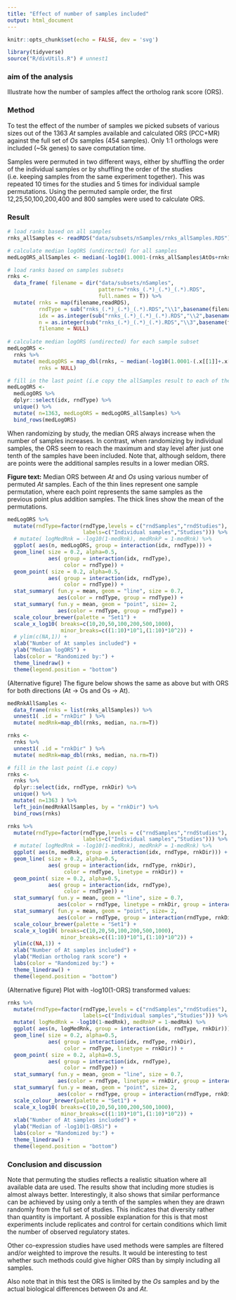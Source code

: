 ```yaml
---
title: "Effect of number of samples included"
output: html_document
---
```


```r
knitr::opts_chunk$set(echo = FALSE, dev = 'svg')
```

```r
library(tidyverse)
source("R/divUtils.R") # unnest1
```

### aim of the analysis

Illustrate how the number of samples affect the ortholog rank score (ORS).

### Method

To test the effect of the number of samples we picked subsets of various sizes out of the 1363 _At_ samples available and calculated ORS (PCC+MR) against the full set of _Os_ samples (454 samples). Only 1:1 orthologs were included (~5k genes) to save computation time.

Samples were permuted in two different ways, either by shuffling the order of the individual samples or by shuffling the order of the studies (i.e. keeping samples from the same experiment together). This was repeated 10 times for the studies and 5 times for individual sample permutations. Using the permuted sample order, the first 12,25,50,100,200,400 and 800 samples were used to calculate ORS.

### Result

```r

# load ranks based on all samples
rnks_allSamples <- readRDS("data/subsets/nSamples/rnks_allSamples.RDS")

# calculate median logORS (undirected) for all samples
medLogORS_allSamples <- median(-log10(1.0001-(rnks_allSamples$AtOs+rnks_allSamples$OsAt)/2))

# load ranks based on samples subsets
rnks <- 
  data_frame( filename = dir("data/subsets/nSamples",
                             pattern="rnks_(.*)_(.*)_(.*).RDS",
                             full.names = T)) %>%
  mutate( rnks = map(filename,readRDS),
          rndType = sub("rnks_(.*)_(.*)_(.*).RDS","\\1",basename(filename)),
          idx = as.integer(sub("rnks_(.*)_(.*)_(.*).RDS","\\2",basename(filename))),
          n = as.integer(sub("rnks_(.*)_(.*)_(.*).RDS","\\3",basename(filename))),
          filename = NULL)
  
# calculate median logORS (undirected) for each sample subset
medLogORS <-
  rnks %>% 
  mutate( medLogORS = map_dbl(rnks, ~ median(-log10(1.0001-(.x[[1]]+.x[[2]])/2), na.rm=T) ),
          rnks = NULL)

# fill in the last point (i.e copy the allSamples result to each of the series)
medLogORS <-
  medLogORS %>%
  dplyr::select(idx, rndType) %>%
  unique() %>%
  mutate( n=1363, medLogORS = medLogORS_allSamples) %>%
  bind_rows(medLogORS)

```


When randomizing by study, the median ORS always increase when the number of samples increases. In contrast, when randomizing by individual samples, the ORS seem to reach the maximum and stay level after just one tenth of the samples have been included. Note that, although seldom, there are points were the additional samples results in a lower median ORS.

__Figure text:__ Median ORS between _At_ and _Os_ using various number of permuted _At_ samples. Each of the thin lines represent one sample permutation, where each point represents the same samples as the previous point plus addition samples. The thick lines show the mean of the permutations.

```r
medLogORS %>% 
  mutate(rndType=factor(rndType,levels = c("rndSamples","rndStudies"), 
                        labels=c("Individual samples","Studies"))) %>% 
  # mutate( logMedRnk = -log10(1-medRnk), medRnkP = 1-medRnk) %>% 
  ggplot( aes(n, medLogORS, group = interaction(idx, rndType))) +
  geom_line( size = 0.2, alpha=0.5,
             aes( group = interaction(idx, rndType),
                  color = rndType)) +
  geom_point( size = 0.2, alpha=0.5,
             aes( group = interaction(idx, rndType),
                  color = rndType)) +
  stat_summary( fun.y = mean, geom = "line", size = 0.7,
                aes(color = rndType, group = rndType)) +
  stat_summary( fun.y = mean, geom = "point", size= 2,
                aes(color = rndType, group = rndType)) +
  scale_colour_brewer(palette = "Set1") +
  scale_x_log10( breaks=c(10,20,50,100,200,500,1000),
                 minor_breaks=c((1:10)*10^1,(1:10)*10^2)) +
  # ylim(c(NA,1)) +
  xlab("Number of At samples included") +
  ylab("Median logORS") +
  labs(color = "Randomized by:") +
  theme_linedraw() +
  theme(legend.position = "bottom")
```

(Alternative figure) The figure below shows the same as above but with ORS for both directions (At -> Os and Os -> At). 

```r
medRnkAllSamples <-
  data_frame(rnks = list(rnks_allSamples)) %>%
  unnest1( .id = "rnkDir" ) %>%
  mutate( medRnk=map_dbl(rnks, median, na.rm=T))

rnks <-
  rnks %>%
  unnest1( .id = "rnkDir" ) %>%
  mutate( medRnk=map_dbl(rnks, median, na.rm=T))

# fill in the last point (i.e copy)
rnks <-
  rnks %>%
  dplyr::select(idx, rndType, rnkDir) %>%
  unique() %>%
  mutate( n=1363 ) %>%
  left_join(medRnkAllSamples, by = "rnkDir") %>%
  bind_rows(rnks)

```


```r
rnks %>% 
  mutate(rndType=factor(rndType,levels = c("rndSamples","rndStudies"), 
                        labels=c("Individual samples","Studies"))) %>% 
  # mutate( logMedRnk = -log10(1-medRnk), medRnkP = 1-medRnk) %>% 
  ggplot( aes(n, medRnk, group = interaction(idx, rndType, rnkDir))) +
  geom_line( size = 0.2, alpha=0.5,
             aes( group = interaction(idx, rndType, rnkDir),
                  color = rndType, linetype = rnkDir)) +
  geom_point( size = 0.2, alpha=0.5,
             aes( group = interaction(idx, rndType),
                  color = rndType)) +
  stat_summary( fun.y = mean, geom = "line", size = 0.7,
                aes(color = rndType, linetype = rnkDir, group = interaction(rndType, rnkDir))) +
  stat_summary( fun.y = mean, geom = "point", size= 2,
                aes(color = rndType, group = interaction(rndType, rnkDir))) +
  scale_colour_brewer(palette = "Set1") +
  scale_x_log10( breaks=c(10,20,50,100,200,500,1000),
                 minor_breaks=c((1:10)*10^1,(1:10)*10^2)) +
  ylim(c(NA,1)) +
  xlab("Number of At samples included") +
  ylab("Median ortholog rank score") +
  labs(color = "Randomized by:") +
  theme_linedraw() +
  theme(legend.position = "bottom")

```

(Alternative figure) Plot with -log10(1-ORS) transformed values:

```r
rnks %>% 
  mutate(rndType=factor(rndType,levels = c("rndSamples","rndStudies"), 
                        labels=c("Individual samples","Studies"))) %>% 
  mutate( logMedRnk = -log10(1-medRnk), medRnkP = 1-medRnk) %>% 
  ggplot( aes(n, logMedRnk, group = interaction(idx, rndType, rnkDir))) +
  geom_line( size = 0.2, alpha=0.5,
             aes( group = interaction(idx, rndType, rnkDir),
                  color = rndType, linetype = rnkDir)) +
  geom_point( size = 0.2, alpha=0.5,
             aes( group = interaction(idx, rndType),
                  color = rndType)) +
  stat_summary( fun.y = mean, geom = "line", size = 0.7,
                aes(color = rndType, linetype = rnkDir, group = interaction(rndType, rnkDir))) +
  stat_summary( fun.y = mean, geom = "point", size= 2,
                aes(color = rndType, group = interaction(rndType, rnkDir))) +
  scale_colour_brewer(palette = "Set1") +
  scale_x_log10( breaks=c(10,20,50,100,200,500,1000),
                 minor_breaks=c((1:10)*10^1,(1:10)*10^2)) +
  xlab("Number of At samples included") +
  ylab("Median of -log10(1-ORS)") +
  labs(color = "Randomized by:") +
  theme_linedraw() +
  theme(legend.position = "bottom")

```

### Conclusion and discussion


Note that permuting the studies reflects a realistic situation where all available data are used. The results show that including more studies is almost always better. Interestingly, it also shows that similar performance can be achieved by using only a tenth of the samples when they are drawn randomly from the full set of studies. This indicates that diversity rather than quantity is important. A possible explanation for this is that most experiments include replicates and control for certain conditions which limit the number of observed regulatory states.

Other co-expression studies have used methods were samples are filtered and/or weighted to improve the results. It would be interesting to test whether such methods could give higher ORS than by simply including all samples.

Also note that in this test the ORS is limited by the _Os_ samples and by the actual biological differences between _Os_ and _At_.
